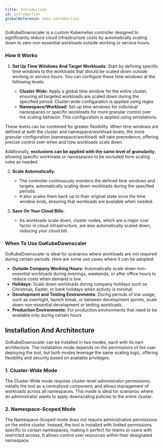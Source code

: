 ```yaml
---
title: Introduction
id: introduction
globalReference: docs-introduction
---
```


GoKubeDownscaler is a custom Kubernetes controller designed to significantly reduce cloud infrastructure costs by
automatically scaling down to zero non-essential workloads outside working or service hours.

### How It Works

1. **Set Up Time Windows And Target Workloads:**
    Start by defining specific time windows to the workloads that should be scaled down outside working or service hours. You can configure these time windows at the following levels:

    - **Cluster Wide:** Apply a global time window for the entire cluster, ensuring all targeted workloads are scaled down during the specified period. Cluster-wide configuration is applied using regex.
    - **Namespace/Workload:** Set up time windows for individual namespaces or specific workloads for more granular control over the scaling behavior. This configuration is applied using annotations.

These levels can be combined for greater flexibility. When time windows are defined at both the cluster and namespace/workload levels, the more granular configuration (namespace/workload) will take precedence, offering precise control over when and how workloads scale down.

Additionally, **exclusions can be applied with the same level of granularity**, allowing specific workloads or namespaces to be excluded from scaling rules as needed.

2. **Scale Automatically:**
    - The controller continuously monitors the defined time windows and targets, automatically scaling down workloads during the specified periods.
    - It also scales them back up to their original state once the time window ends, ensuring that workloads are available when needed.

3. **Save On Your Cloud Bills:**
    - As workloads scale down, cluster nodes, which are a major cost factor in cloud infrastructure, are also automatically scaled down, reducing your cloud bill.

### When To Use GoKubeDownscaler

GoKubeDownscaler is ideal for scenarios where workloads are not required during certain periods. Here are some use cases where it can be adopted:

- **Outside Company Working Hours:** Automatically scale down non-essential workloads during evenings, weekends, or after office hours to reduce costs when demand is low.
- **Holidays:** Scale down workloads during company holidays such as Christmas, Easter, or bank holidays when activity is minimal.
- **Development and Testing Environments:** During periods of low usage, such as overnight, launch break, or between development sprints, scale down non-essential development or testing workloads.
- **Production Environments:** For production environments that need to be available only during certain hours

## Installation And Architecture

GoKubeDownscaler can be installed in two modes, each with its own architecture. The installation mode depends on the permissions of the user deploying the tool, but both modes leverage the same scaling logic, offering flexibility and security based on available privileges.


### 1. **Cluster-Wide Mode**
The Cluster-Wide mode requires cluster-level administrator permissions, installs the tool as a centralized component, and allows management of workloads across all namespaces. This mode is ideal for scenarios where an administrator wants to apply downscaling policies to the entire cluster.

### 2. **Namespace-Scoped Mode**
The Namespace-Scoped mode does not require administrative permissions on the entire cluster. Instead, the tool is installed with limited permissions specific to certain namespaces, making it perfect for teams or users with restricted access. It allows control over resources within their designated namespace.


